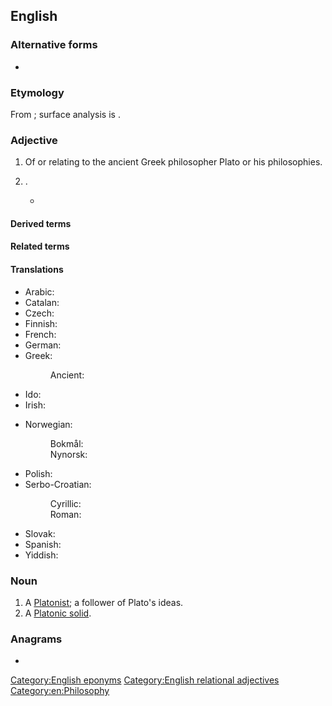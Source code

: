 {{also|platonic|platònic}}
==English==

===Alternative forms===
* {{alter|en|platonic|platonick|Platonick}}

===Etymology===
From {{der|en|la|Platōnicus}}; surface analysis is {{af|en|Plato|-n-|pos2=intervocalic|-ic|t3=relating to}}.

===Adjective===
{{en-adj}}

# Of or relating to the ancient Greek philosopher Plato or his philosophies.
# {{alternative case form of|en|platonic|nodot=1}} {{gloss|non-sexual}}.
#* {{quote-book|1=en|year=1981|author=William Irwin Thompson|authorlink=William Irwin Thompson|title=The Time Falling Bodies Take to Light: Mythology, Sexuality and the Origins of Culture|publisher=Rider/Hutchinson & Co.|location=London|page=193|passage=The homosexual dismisses heterosexual love as a distasteful bondage to normalcy and bourgeois domestication, but the '''Platonic''' lover of the soul is dismissing all sexuality as bondage to the physical world.}}

====Derived terms====
{{der4|en|Platonic solid|Platonic hydrocarbon|Platonic dialogue|Neoplatonic|Platonical|Platonic year|Platonic body|Platonically}}

====Related terms====
{{rel4|en|Plato|Platonism|Platonist|Platonistic}}

====Translations====
{{trans-top|related to Plato}}
* Arabic: {{t|ar|أَفْلَاطُونِيّ}}
* Catalan: {{t+|ca|platònic}}
* Czech: {{t|cs|platónský}}
* Finnish: {{t|fi|platonilainen}}
* French: {{t+|fr|platonicien}}
* German: {{t+|de|platonisch}}
* Greek:
*: Ancient: {{t|grc|Πλατωνικός}}
* Ido: {{t+|io|Platonala}}
* Irish: {{t|ga|Platónach}}
{{trans-mid}}
* Norwegian:
*: Bokmål: {{t|nb|platonsk}}
*: Nynorsk: {{t|nn|platonsk}}
* Polish: {{t+|pl|platoński}}
* Serbo-Croatian:
*: Cyrillic: {{t|sh|пла̀то̄нскӣ}}
*: Roman: {{t+|sh|plàtōnskī}}
* Slovak: {{t|sk|platónsky}}
* Spanish: {{t+|es|platónico}}
* Yiddish: {{t|yi|פּלאַטאָניש}}
{{trans-bottom}}

===Noun===
{{en-noun}}

# A [[Platonist]]; a follower of Plato's ideas.
# A [[Platonic solid]].

===Anagrams===
* {{anagrams|en|a=acilnopt|platicon}}

[[Category:English eponyms]]
[[Category:English relational adjectives]]
[[Category:en:Philosophy]]